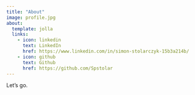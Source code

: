```yaml
---
title: "About"
image: profile.jpg
about:
  template: jolla
  links:
    - icon: linkedin
      text: LinkedIn
      href: https://www.linkedin.com/in/simon-stolarczyk-15b3a214b/
    - icon: github
      text: Github
      href: https://github.com/Spstolar
---
```


Let's go.
